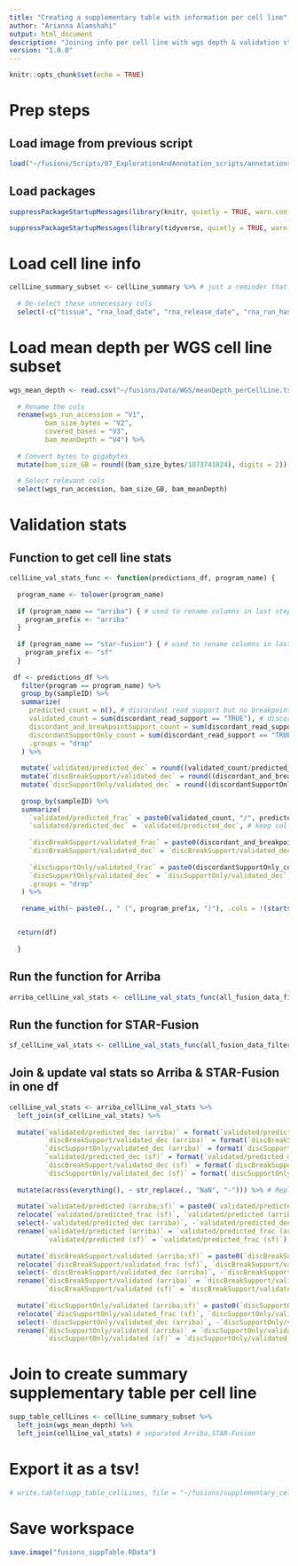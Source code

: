 ```yaml
---
title: "Creating a supplementary table with information per cell line"
author: "Arianna Alamshahi"
output: html_document
description: "Joining info per cell line with wgs depth & validation stats"
version: "1.0.0"
---
```

```r
knitr::opts_chunk$set(echo = TRUE)
```

# Prep steps

## Load image from previous script

```r
load("~/fusions/Scripts/07_ExplorationAndAnnotation_scripts/annotations_post.RData")
```

## Load packages
```r
suppressPackageStartupMessages(library(knitr, quietly = TRUE, warn.conflicts = FALSE)) # v1.50

suppressPackageStartupMessages(library(tidyverse, quietly = TRUE, warn.conflicts = FALSE)) # v2.0.0
```

# Load cell line info
```r
cellLine_summary_subset <- cellLine_summary %>% # just a reminder that we already have this back from identifyCellLines
  
  # De-select these unnecessary cols
  select(-c("tissue", "rna_load_date", "rna_release_date", "rna_run_hash", "rna_read_hash", "wgs_load_date", "wgs_release_date", "wgs_run_hash", "wgs_read_hash")) # already have tissueType
```

# Load mean depth per WGS cell line subset
```r
wgs_mean_depth <- read.csv("~/fusions/Data/WGS/meanDepth_perCellLine.tsv",  sep = "\t", header = FALSE) %>%
  
  # Rename the cols
  rename(wgs_run_accession = "V1",
         bam_size_bytes = "V2",
         covered_bases = "V3",
         bam_meanDepth = "V4") %>%
  
  # Convert bytes to gigabytes
  mutate(bam_size_GB = round((bam_size_bytes/1073741824), digits = 2)) %>% 
  
  # Select relevant cols
  select(wgs_run_accession, bam_size_GB, bam_meanDepth)
```

# Validation stats

## Function to get cell line stats
```r
cellLine_val_stats_func <- function(predictions_df, program_name) {
  
  program_name <- tolower(program_name)
  
  if (program_name == "arriba") { # used to rename columns in last step
    program_prefix <- "arriba"
  }
  
  if (program_name == "star-fusion") { # used to rename columns in last step
    program_prefix <- "sf"
  }
  
 df <- predictions_df %>%
   filter(program == program_name) %>%
   group_by(sampleID) %>%
   summarize(
     predicted_count = n(), # discordant read support but no breakpoint support
     validated_count = sum(discordant_read_support == "TRUE"), # discordant read support at least = validated
     discordant_and_breakpointSupport_count = sum(discordant_read_support == "TRUE" & breakpoint_support == "TRUE"),
     discordantSupportOnly_count = sum(discordant_read_support == "TRUE" & breakpoint_support == "FALSE"), # discordant read support but no breakpoint support
     .groups = "drop"
   ) %>%
   
   mutate(`validated/predicted_dec` = round((validated_count/predicted_count), digits = 2)) %>%
   mutate(`discBreakSupport/validated_dec` = round((discordant_and_breakpointSupport_count/validated_count), digits = 2)) %>%
   mutate(`discSupportOnly/validated_dec` = round((discordantSupportOnly_count/validated_count), digits = 2)) %>%
   
   group_by(sampleID) %>% 
   summarize(
     `validated/predicted_frac` = paste0(validated_count, "/", predicted_count),
     `validated/predicted_dec` = `validated/predicted_dec`, # keep col through summarize
     
     `discBreakSupport/validated_frac` = paste0(discordant_and_breakpointSupport_count, "/", validated_count),
     `discBreakSupport/validated_dec` = `discBreakSupport/validated_dec`, # keep col through summarize
     
     `discSupportOnly/validated_frac` = paste0(discordantSupportOnly_count, "/", validated_count),
     `discSupportOnly/validated_dec` = `discSupportOnly/validated_dec`, # keep col through summarize
     .groups = "drop"
   ) %>%
   
   rename_with(~ paste0(., " (", program_prefix, ")"), .cols = !(starts_with("sampleID")))  # add the program name prefix to all columns except sampleID


  return(df)
  
  }
```

## Run the function for Arriba
```r
arriba_cellLine_val_stats <- cellLine_val_stats_func(all_fusion_data_filtered_valStatus_annotated, "Arriba")
```

## Run the function for STAR-Fusion
```r
sf_cellLine_val_stats <- cellLine_val_stats_func(all_fusion_data_filtered_valStatus_annotated, "STAR-Fusion")
```

## Join & update val stats so Arriba & STAR-Fusion in one df
```r
cellLine_val_stats <- arriba_cellLine_val_stats %>%
  left_join(sf_cellLine_val_stats) %>%
  
  mutate(`validated/predicted_dec (arriba)` = format(`validated/predicted_dec (arriba)`, nsmall = 2, trim = FALSE), # preserve the decimal points even for 1.00 and 0.00 & convert to character type
         `discBreakSupport/validated_dec (arriba)` = format(`discBreakSupport/validated_dec (arriba)`, nsmall = 2, trim = FALSE),
         `discSupportOnly/validated_dec (arriba)` = format(`discSupportOnly/validated_dec (arriba)`, nsmall = 2, trim = FALSE),
         `validated/predicted_dec (sf)` = format(`validated/predicted_dec (sf)`, nsmall = 2, trim = FALSE),
         `discBreakSupport/validated_dec (sf)` = format(`discBreakSupport/validated_dec (sf)`, nsmall = 2, trim = FALSE),
         `discSupportOnly/validated_dec (sf)` = format(`discSupportOnly/validated_dec (sf)`, nsmall = 2, trim = FALSE)) %>%
  
  mutate(across(everything(), ~ str_replace(., "NaN", "-"))) %>% # Replace the NaNs (for example if STAR-Fusion had no validated predictions and we try to calculate a ratio from that) because 0/0 is undefined!
  
  mutate(`validated/predicted (arriba;sf)` = paste0(`validated/predicted_dec (arriba)`, ";", `validated/predicted_dec (sf)`)) %>% # join the decimal cols together
  relocate(`validated/predicted_frac (sf)`, `validated/predicted (arriba;sf)`, .after = `validated/predicted_frac (arriba)`) %>% # relocation the joined decimal col after the fraction cols
  select(-`validated/predicted_dec (arriba)`, -`validated/predicted_dec (sf)`) %>% # get rid of the individual decimal cols
  rename(`validated/predicted (arriba)` = `validated/predicted_frac (arriba)`, # rename them to get rid of "_frac"
         `validated/predicted (sf)` = `validated/predicted_frac (sf)`) %>%
  
  mutate(`discBreakSupport/validated (arriba;sf)` = paste0(`discBreakSupport/validated_dec (arriba)`, ";", `discBreakSupport/validated_dec (sf)`)) %>%
  relocate(`discBreakSupport/validated_frac (sf)`, `discBreakSupport/validated (arriba;sf)`, .after = `discBreakSupport/validated_frac (arriba)`) %>%
  select(-`discBreakSupport/validated_dec (arriba)`, -`discBreakSupport/validated_dec (sf)`) %>%
  rename(`discBreakSupport/validated (arriba)` = `discBreakSupport/validated_frac (arriba)`,
         `discBreakSupport/validated (sf)` = `discBreakSupport/validated_frac (sf)`) %>%
  
  mutate(`discSupportOnly/validated (arriba;sf)` = paste0(`discSupportOnly/validated_dec (arriba)`, ";", `discSupportOnly/validated_dec (sf)`)) %>%
  relocate(`discSupportOnly/validated_frac (sf)`, `discSupportOnly/validated (arriba;sf)`, .after = `discSupportOnly/validated_frac (arriba)`) %>%
  select(-`discSupportOnly/validated_dec (arriba)`, -`discSupportOnly/validated_dec (sf)`) %>%
  rename(`discSupportOnly/validated (arriba)` = `discSupportOnly/validated_frac (arriba)`,
         `discSupportOnly/validated (sf)` = `discSupportOnly/validated_frac (sf)`)
```

# Join to create summary supplementary table per cell line ####
```r
supp_table_cellLines <- cellLine_summary_subset %>%
  left_join(wgs_mean_depth) %>%
  left_join(cellLine_val_stats) # separated Arriba,STAR-Fusion
```

# Export it as a tsv!
```r
# write.table(supp_table_cellLines, file = "~/fusions/supplementary_cellLine_info.tsv", sep = "\t", row.names = FALSE, col.names = TRUE, quote = FALSE) # Keep headers, don't add row numbers, don't put cells in quotes
```

# Save workspace

```r
save.image("fusions_suppTable.RData")
```
